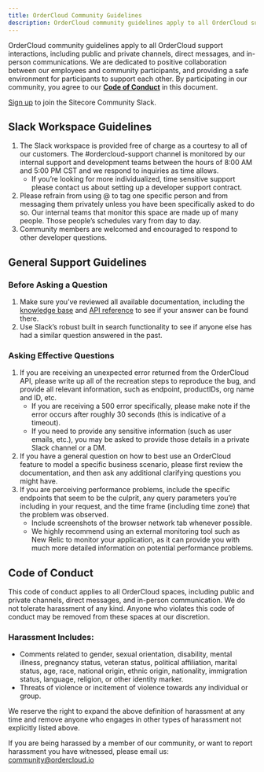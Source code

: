 ```yaml
---
title: OrderCloud Community Guidelines
description: OrderCloud community guidelines apply to all OrderCloud support interactions, including public and private channels, direct messages, and in-person communications.  We are dedicated to positive collaboration between our employees and community participants, and providing a safe environment for participants to support each other.
---
```


OrderCloud community guidelines apply to all OrderCloud support interactions, including public and private channels, direct messages, and in-person communications.  We are dedicated to positive collaboration between our employees and community participants, and providing a safe environment for participants to support each other.  By participating in our community, you agree to our [**Code of Conduct**](/community-guidelines#code-of-conduct) in this document.

[Sign up](https://docs.google.com/forms/d/e/1FAIpQLScsJX9PC3m8u-labRn_BNnByR0aiAxPYowN-doed6_t45aPhg/viewform) to join the Sitecore Community Slack.

## Slack Workspace Guidelines

1. The Slack workspace is provided free of charge as a courtesy to all of our customers. The #ordercloud-support channel is monitored by our internal support and development teams between the hours of 8:00 AM and 5:00 PM CST and we respond to inquiries as time allows. 
    - If you’re looking for more individualized, time sensitive support please contact us about setting up a developer support contract.
2. Please refrain from using @ to tag one specific person and from messaging them privately unless you have been specifically asked to do so.  Our internal teams that monitor this space are made up of many people. Those people’s schedules vary from day to day.
3. Community members are welcomed and encouraged to respond to other developer questions. 

## General Support Guidelines

### Before Asking a Question

1. Make sure you’ve reviewed all available documentation, including the [knowledge base](/knowledge-base) and [API reference](/api-reference) to see if your answer can be found there.
2. Use Slack’s robust built in search functionality to see if anyone else has had a similar question answered in the past.

### Asking Effective Questions
1. If you are receiving an unexpected error returned from the OrderCloud API, please write up all of the recreation steps to reproduce the bug, and provide all relevant information, such as endpoint, productIDs, org name and ID, etc.
    - If you are receiving a 500 error specifically, please make note if the error occurs after roughly 30 seconds (this is indicative of a timeout).
    - If you need to provide any sensitive information (such as user emails, etc.), you may be asked to provide those details in a private Slack channel or a DM.
2. If you have a general question on how to best use an OrderCloud feature to model a specific business scenario, please first review the documentation, and then ask any additional clarifying questions you might have.
3. If you are perceiving performance problems, include the specific endpoints that seem to be the culprit, any query parameters you’re including in your request, and the time frame (including time zone) that the problem was observed. 
    - Include screenshots of the browser network tab whenever possible. 
    - We highly recommend using an external monitoring tool such as New Relic to monitor your application, as it can provide you with much more detailed information on potential performance problems.

## Code of Conduct
This code of conduct applies to all OrderCloud spaces, including public and private channels, direct messages, and in-person communication. We do not tolerate harassment of any kind. Anyone who violates this code of conduct may be removed from these spaces at our discretion.

### Harassment Includes:
- Comments related to gender, sexual orientation, disability, mental illness, pregnancy status, veteran status, political affiliation, marital status, age, race, national origin, ethnic origin, nationality, immigration status, language, religion, or other identity marker. 
- Threats of violence or incitement of violence towards any individual or group.

We reserve the right to expand the above definition of harassment at any time and remove anyone who engages in other types of harassment not explicitly listed above. 

If you are being harassed by a member of our community, or want to report harassment you have witnessed, please email us: [community@ordercloud.io](mailto:community@ordercloud.io)
